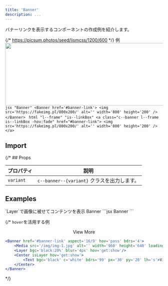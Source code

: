 ```yaml
---
title: 'Banner'
description: ...
---
```





バナーリンクを表示するコンポーネントの作成例を紹介します。



{/* https://picsum.photos/seed/lismcss/1200/600 */}
<Preview>
	<PreviewTitle>例</PreviewTitle>
	<PreviewArea p='30'>
		<Banner href='#banner-link'>
			<img src='https://fakeimg.pl/800x200/' alt='' width='800' height='200' />
		</Banner>
	</PreviewArea>
	<PreviewCode slot='tab' label='JSX'>
		```jsx "Banner"
		<Banner href='#banner-link'>
			<img src='https://fakeimg.pl/800x200/' alt='' width='800' height='200' />
		</Banner>
		```
	</PreviewCode>
	<PreviewCode slot='tab' label='HTML'>
		```html "l--frame" "is--linkBox"
		<a class="c--banner l--frame is--linkBox -hov:fade" href="#banner-link">
			<img src='https://fakeimg.pl/800x200/' alt='' width='800' height='200' />
		</a>
		```
	</PreviewCode>
</Preview>


## Import

<OptinHelp />
<ImportSource react='Banner/index.jsx' astro='Banner/index.astro' />


{/* ## Props

| プロパティ | 説明 |
|---|---|
|`variant`| `c--banner--{variant}` クラスを出力します。| */}



## Examples


<Preview>
	<PreviewTitle>`Layer`で画像に被せてコンテンツを表示</PreviewTitle>
	<PreviewArea p='30'>
		<Banner href='#banner-link' aspect='bronze' bdrs='4'>
			<Media src='/img/img-3.jpg' alt='' width='960' height='640' loading='lazy' />
			<Layer bgc='black' op='0.5' />
			<Stack isLayer jc='c' g='5' px='40' c='white' lh='s'>
				<Text fz='xl' fw='bold'>Banner</Text>
				<Dummy fz='s' lang='ja' length='s'/>
			</Stack>
		</Banner>
	</PreviewArea>
	<PreviewCode>
		```jsx
		<Banner href='#banner-link' aspect='bronze' bdrs='4'>
			<Media src='/img/img-3.jpg' alt='' width='960' height='640' loading='lazy' />
			<Layer bgc='black' op='0.5' />
			<Stack isLayer jc='c' g='5' px='40' c='white' lh='s'>
				<Text fz='xl' fw='bold'>Banner</Text>
				<Dummy fz='s' lang='ja' length='s'/>
			</Stack>
		</Banner>
		```
	</PreviewCode>
</Preview>


{/* <Preview>
	<PreviewTitle>`hover`を活用する例</PreviewTitle>
	<PreviewArea p='30'>
		<Banner href='#banner-link' aspect='16/9' hov='pass' bdrs='4'>
			<Media src='/img/img-1.jpg' alt='' width='960' height='640' loading='lazy' />
			<Layer bgc='black:20%' blur='4px' hov='get:show'/>
			<Center isLayer hov='get:show'>
				<Text bgc='black' c='white' bdrs='99' px='30' py='20' lh='s'>View More</Text>
			</Center>
		</Banner>
	</PreviewArea>
<PreviewCode>
```jsx
<Banner href='#banner-link' aspect='16/9' hov='pass' bdrs='4'>
	<Media src='/img/img-1.jpg' alt='' width='960' height='640' loading='lazy' />
	<Layer bgc='black:20%' blur='4px' hov='get:show'/>
	<Center isLayer hov='get:show'>
		<Text bgc='black' c='white' bdrs='99' px='30' py='20' lh='s'>View More</Text>
	</Center>
</Banner>
```
</PreviewCode>
</Preview> */}
